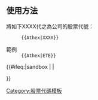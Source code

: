 == 使用方法 ==
將如下XXXX代之為公司的股票代號：
:<code><nowiki>{{Athex|XXXX}}</nowiki></code>

;範例
:<code><nowiki>{{Athex|ETE}}</nowiki></code>

<includeonly>{{#ifeq:{{SUBPAGENAME}}|sandbox | |
<!-- Categories below this line, please; interwikis at Wikidata -->
[[Category:股票代碼模板]]

}}</includeonly>